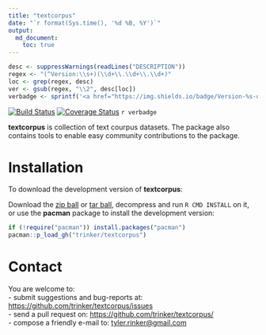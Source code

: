 ```yaml
---
title: "textcorpus"
date: "`r format(Sys.time(), '%d %B, %Y')`"
output:
  md_document:
    toc: true      
---
```


```r
desc <- suppressWarnings(readLines("DESCRIPTION"))
regex <- "(^Version:\\s+)(\\d+\\.\\d+\\.\\d+)"
loc <- grep(regex, desc)
ver <- gsub(regex, "\\2", desc[loc])
verbadge <- sprintf('<a href="https://img.shields.io/badge/Version-%s-orange.svg"><img src="https://img.shields.io/badge/Version-%s-orange.svg" alt="Version"/></a></p>', ver, ver)
````

[![Build Status](https://travis-ci.org/trinker/textcorpus.svg?branch=master)](https://travis-ci.org/trinker/textcorpus)
[![Coverage Status](https://coveralls.io/repos/trinker/textcorpus/badge.svg?branch=master)](https://coveralls.io/r/trinker/textcorpus?branch=master)
`r verbadge`

**textcorpus** is collection of text courpus datasets.  The package also contains tools to enable easy community contributions to the package.




# Installation

To download the development version of **textcorpus**:

Download the [zip ball](https://github.com/trinker/textcorpus/zipball/master) or [tar ball](https://github.com/trinker/textcorpus/tarball/master), decompress and run `R CMD INSTALL` on it, or use the **pacman** package to install the development version:

```r
if (!require("pacman")) install.packages("pacman")
pacman::p_load_gh("trinker/textcorpus")
```

# Contact

You are welcome to:    
- submit suggestions and bug-reports at: <https://github.com/trinker/textcorpus/issues>    
- send a pull request on: <https://github.com/trinker/textcorpus/>    
- compose a friendly e-mail to: <tyler.rinker@gmail.com>    